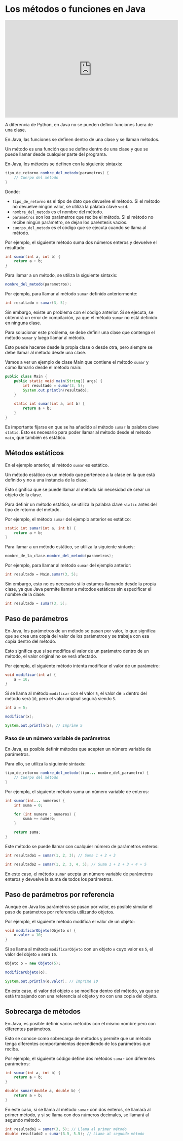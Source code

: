 # Los métodos o funciones en Java

<iframe width="560" height="315" src="https://www.youtube.com/embed/mh0UZibvN2c?si=cmkCL2TrPt9I2mk5" title="YouTube video player" frameborder="0" allow="accelerometer; autoplay; clipboard-write; encrypted-media; gyroscope; picture-in-picture; web-share" referrerpolicy="strict-origin-when-cross-origin" allowfullscreen></iframe>

A diferencia de Python, en Java no se pueden definir funciones fuera de una clase. 

En Java, las funciones se definen dentro de una clase y se llaman métodos. 

Un método es una función que se define dentro de una clase y que se puede llamar desde cualquier parte del programa. 

En Java, los métodos se definen con la siguiente sintaxis:

```java
tipo_de_retorno nombre_del_metodo(parametros) {
    // Cuerpo del método
}
```

Donde:

- `tipo_de_retorno` es el tipo de dato que devuelve el método. Si el método no devuelve ningún valor, se utiliza la palabra clave `void`.
- `nombre_del_metodo` es el nombre del método.
- `parametros` son los parámetros que recibe el método. Si el método no recibe ningún parámetro, se dejan los paréntesis vacíos.
- `cuerpo_del_metodo` es el código que se ejecuta cuando se llama al método.

Por ejemplo, el siguiente método suma dos números enteros y devuelve el resultado:

```java
int sumar(int a, int b) {
    return a + b;
}
```

Para llamar a un método, se utiliza la siguiente sintaxis:

```java
nombre_del_metodo(parametros);
```

Por ejemplo, para llamar al método `sumar` definido anteriormente:

```java
int resultado = sumar(3, 5);
```

Sin embargo, existe un problema con el código anterior. Si se ejecuta, se obtendrá un error de compilación, ya que el método `sumar` no está definido en ninguna clase.

Para solucionar este problema, se debe definir una clase que contenga el método `sumar` y luego llamar al método.

Esto puede hacerse desde la propia clase o desde otra, pero siempre se debe llamar al método desde una clase.

Vamos a ver un ejemplo de clase Main que contiene el método `sumar` y cómo llamarlo desde el método main:

```java
public class Main {
    public static void main(String[] args) {
        int resultado = sumar(3, 5);
        System.out.println(resultado);
    }

    static int sumar(int a, int b) {
        return a + b;
    }
}
```

Es importante fijarse en que se ha añadido al método `sumar` la palabra clave `static`. Esto es necesario para poder llamar al método desde el método `main`, que también es estático.  

## Métodos estáticos

En el ejemplo anterior, el método `sumar` es estático.

Un método estático es un método que pertenece a la clase en la que está definido y no a una instancia de la clase.

Esto significa que se puede llamar al método sin necesidad de crear un objeto de la clase.

Para definir un método estático, se utiliza la palabra clave `static` antes del tipo de retorno del método.

Por ejemplo, el método `sumar` del ejemplo anterior es estático:

```java
static int sumar(int a, int b) {
    return a + b;
}
```

Para llamar a un método estático, se utiliza la siguiente sintaxis:

```java
nombre_de_la_clase.nombre_del_metodo(parametros);
```

Por ejemplo, para llamar al método `sumar` del ejemplo anterior:

```java
int resultado = Main.sumar(3, 5);
```

Sin embargo, esto no es necesario si lo estamos llamando desde la propia clase, ya que Java permite llamar a métodos estáticos sin especificar el nombre de la clase:

```java
int resultado = sumar(3, 5);
```

## Paso de parámetros

En Java, los parámetros de un método se pasan por valor, lo que significa que se crea una copia del valor de los parámetros y se trabaja con esa copia dentro del método.

Esto significa que si se modifica el valor de un parámetro dentro de un método, el valor original no se verá afectado.

Por ejemplo, el siguiente método intenta modificar el valor de un parámetro:

```java
void modificar(int a) {
    a = 10;
}
```

Si se llama al método `modificar` con el valor `5`, el valor de `a` dentro del método será `10`, pero el valor original seguirá siendo `5`.

```java
int x = 5;

modificar(x);

System.out.println(x); // Imprime 5
```

### Paso de un número variable de parámetros

En Java, es posible definir métodos que acepten un número variable de parámetros.

Para ello, se utiliza la siguiente sintaxis:

```java
tipo_de_retorno nombre_del_metodo(tipo... nombre_del_parametro) {
    // Cuerpo del método
}
```

Por ejemplo, el siguiente método suma un número variable de enteros:

```java
int sumar(int... numeros) {
    int suma = 0;

    for (int numero : numeros) {
        suma += numero;
    }

    return suma;
}
```

Este método se puede llamar con cualquier número de parámetros enteros:

```java
int resultado1 = sumar(1, 2, 3); // Suma 1 + 2 + 3

int resultado2 = sumar(1, 2, 3, 4, 5); // Suma 1 + 2 + 3 + 4 + 5
```

En este caso, el método `sumar` acepta un número variable de parámetros enteros y devuelve la suma de todos los parámetros.

## Paso de parámetros por referencia

Aunque en Java los parámetros se pasan por valor, es posible simular el paso de parámetros por referencia utilizando objetos.

Por ejemplo, el siguiente método modifica el valor de un objeto:

```java
void modificarObjeto(Objeto o) {
    o.valor = 10;
}
```

Si se llama al método `modificarObjeto` con un objeto `o` cuyo valor es `5`, el valor del objeto `o` será `10`.

```java
Objeto o = new Objeto(5);

modificarObjeto(o);

System.out.println(o.valor); // Imprime 10
```

En este caso, el valor del objeto `o` se modifica dentro del método, ya que se está trabajando con una referencia al objeto y no con una copia del objeto.  

## Sobrecarga de métodos

En Java, es posible definir varios métodos con el mismo nombre pero con diferentes parámetros.

Esto se conoce como sobrecarga de métodos y permite que un método tenga diferentes comportamientos dependiendo de los parámetros que reciba.

Por ejemplo, el siguiente código define dos métodos `sumar` con diferentes parámetros:

```java
int sumar(int a, int b) {
    return a + b;
}

double sumar(double a, double b) {
    return a + b;
}
```

En este caso, si se llama al método `sumar` con dos enteros, se llamará al primer método, y si se llama con dos números decimales, se llamará al segundo método.

```java
int resultado1 = sumar(3, 5); // Llama al primer método
double resultado2 = sumar(3.5, 5.5); // Llama al segundo método
```
